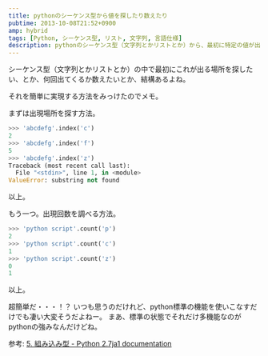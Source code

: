 ```yaml
---
title: pythonのシーケンス型から値を探したり数えたり
pubtime: 2013-10-08T21:52+0900
amp: hybrid
tags: [Python, シーケンス型, リスト, 文字列, 言語仕様]
description: pythonのシーケンス型（文字列とかリストとか）から、最初に特定の値が出てくる場所を探したり出現数を数えたりする簡単な方法を見付けたのでメモ。
---
```


シーケンス型（文字列とかリストとか）の中で最初にこれが出る場所を探したい、とか、何回出てくるか数えたいとか、結構あるよね。

それを簡単に実現する方法をみっけたのでメモ。

まずは出現場所を探す方法。
``` python
>>> 'abcdefg'.index('c')
2
>>> 'abcdefg'.index('f')
5
>>> 'abcdefg'.index('z')
Traceback (most recent call last):
  File "<stdin>", line 1, in <module>
ValueError: substring not found
```
以上。

もう一つ。出現回数を調べる方法。
``` python
>>> 'python script'.count('p')
2
>>> 'python script'.count('c')
1
>>> 'python script'.count('z')
0
1
```
以上。

超簡単だ・・・！？
いつも思うのだけれど、python標準の機能を使いこなすだけでも凄い大変そうだよねー。
まあ、標準の状態でそれだけ多機能なのがpythonの強みなんだけどね。

参考: [5. 組み込み型 - Python 2.7ja1 documentation](http://docs.python.jp/2/library/stdtypes.html#str-unicode-list-tuple-bytearray-buffer-xrange)
